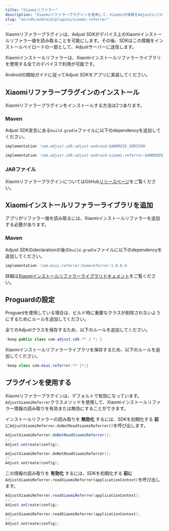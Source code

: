 ```yaml
---
title: "Xiaomiリファラー"
description: "Xiaomiリファラープラグインを使用して、Xiaomiの情報をAdjustにパスします。"
slug: "en/sdk/android/plugins/xiaomi-referrer"
---
```

Xiaomiリファラープラグインは、Adjust SDKがデバイス上のXiaomiインストールリファラー値を読み取ることを可能にします。その後、SDKはこの情報をインストールペイロードの一部として、Adjustサーバーに送信します。

Xiaomiインストールリファラーは、Xiaomiインストールリファラーライブラリを使用する全てのデバイスで利用が可能です。

Androidの開始ガイドに従ってAdjust SDKをアプリに実装してください。

Xiaomiリファラープラグインのインストール
-----------------------

Xiaomiリファラープラグインをインストールする方法は2つあります。

### Maven

Adjust SDK宣言にある`build.gradle`ファイルに以下のdependencyを追加してください。

```groovy
implementation 'com.adjust.sdk:adjust-android:$ANDROID_VERSION'

implementation 'com.adjust.sdk:adjust-android-xiaomi-referrer:$ANDROID_VERSION'
```

### JARファイル

XiaomiリファラープラグインについてはGitHub[リリースページ](https://github.com/adjust/android_sdk/releases)をご覧ください。

Xiaomiインストールリファラーライブラリを追加
-------------------------

アプリがリファラー値を読み取るには、Xiaomiインストールリファラーを追加する必要があります。

### Maven

Adjust SDKのdeclarationの後の`build.gradle`ファイルに以下のdependencyを追加してください。

```groovy
implementation 'com.miui.referrer:homereferrer:1.0.0.6'
```

詳細は[Xiaomiインストールリファラーライブラリドキュメント](https://global.developer.mi.com/document?doc=service.getAppsReferral)をご覧ください。

Proguardの設定
-----------

Proguardを使用している場合は、ビルド時に重要なクラスが削除されないようにするためにルールを追加してください。

全てのAdjustクラスを保存するため、以下のルールを追加してください。

```java
-keep public class com.adjust.sdk.** { *; }
```

Xiaomiインストールリファラーライブラリを保存するため、以下のルールを追加してください。

```java
-keep class com.miui.referrer.** {*;}
```

プラグインを使用する
----------

Xiaomiリファラープラグインは、デフォルトで有効になっています。`AdjustXiaomiReferrer`クラスメソッドを使用して、Xiaomiインストールリファラー情報の読み取りを有効または無効にすることができます。

インストールリファラーの読み取りを **無効化** するには、SDKを初期化する **前** に`AdjustXiaomiReferrer.doNotReadXiaomiReferrer()`を呼び出します。
<tabs> <tab title="Java" sync="java"> 

```java
AdjustXiaomiReferrer.doNotReadXiaomiReferrer();
//...
Adjust.onCreate(config);
```

</Tab> <tab title="Kotlin" sync="kotlin"> 

```kotlin
AdjustXiaomiReferrer.doNotReadXiaomiReferrer();
//...
Adjust.onCreate(config);
```

</Tab> </Tabs> 

この情報の読み取りを **有効化** するには、SDKを初期化する **前に** `AdjustXiaomiReferrer.readXiaomiReferrer(applicationContext)`を呼び出します。
<tabs> <tab title="Java" sync="java"> 

```java
AdjustXiaomiReferrer.readXiaomiReferrer(applicationContext);
//...
Adjust.onCreate(config);
```

</Tab> <tab title="Kotlin" sync="kotlin"> 

```kotlin
AdjustXiaomiReferrer.readXiaomiReferrer(applicationContext);
//...
Adjust.onCreate(config);
```

</Tab> </Tabs>

